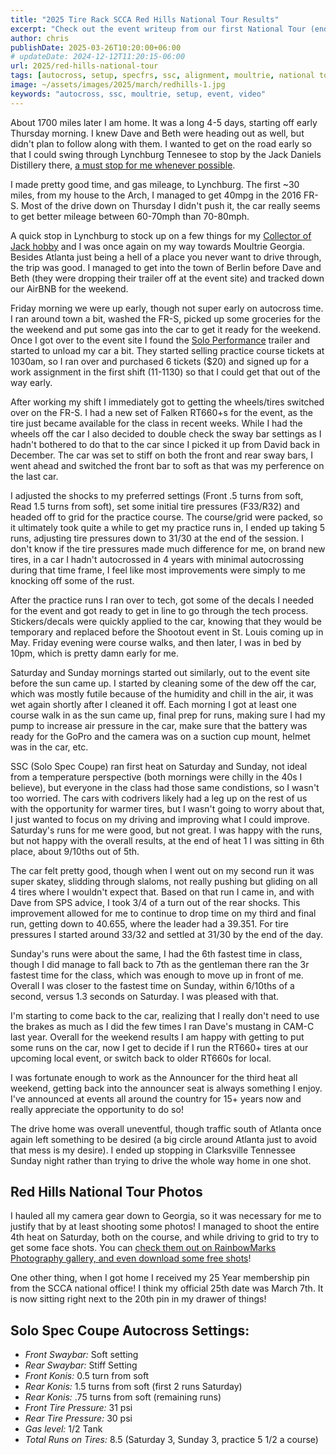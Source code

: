 ---
title: "2025 Tire Rack SCCA Red Hills National Tour Results"
excerpt: "Check out the event writeup from our first National Tour (end event) of the year!"
author: chris
publishDate: 2025-03-26T10:20:00+06:00
# updateDate: 2024-12-12T11:20:15-06:00
url: 2025/red-hills-national-tour
tags: [autocross, setup, specfrs, ssc, alignment, moultrie, national tour, video, photos]
image: ~/assets/images/2025/march/redhills-1.jpg
keywords: "autocross, ssc, moultrie, setup, event, video"
---

About 1700 miles later I am home. It was a long 4-5 days, starting off early Thursday morning. I knew Dave and Beth were heading out as well, but didn't plan to follow along with them. I wanted to get on the road early so that I could swing through Lynchburg Tennesee to stop by the Jack Daniels Distillery there, [a must stop for me whenever possible](https://www.collectorofjack.com).

I made pretty good time, and gas mileage, to Lynchburg. The first ~30 miles, from my house to the Arch, I managed to get 40mpg in the 2016 FR-S. Most of the drive down on Thursday I didn't push it, the car really seems to get better mileage between 60-70mph than 70-80mph. 

A quick stop in Lynchburg to stock up on a few things for my [Collector of Jack hobby](https://www.collectorofjack.com) and I was once again on my way towards Moultrie Georgia. Besides Atlanta just being a hell of a place you never want to drive through, the trip was good. I managed to get into the town of Berlin before Dave and Beth (they were dropping their trailer off at the event site) and tracked down our AirBNB for the weekend. 

Friday morning we were up early, though not super early on autocross time. I ran around town a bit, washed the FR-S, picked up some groceries for the the weekend and put some gas into the car to get it ready for the weekend. Once I got over to the event site I found the [Solo Performance](https://www.soloperformance.com) trailer and started to unload my car a bit. They started selling practice course tickets at 1030am, so I ran over and purchased 6 tickets ($20) and signed up for a work assignment in the first shift (11-1130) so that I could get that out of the way early.

After working my shift I immediately got to getting the wheels/tires switched over on the FR-S. I had a new set of Falken RT660+s for the event, as the tire just became available for the class in recent weeks. While I had the wheels off the car I also decided to double check the sway bar settings as I hadn't bothered to do that to the car since I picked it up from David back in December. The car was set to stiff on both the front and rear sway bars, I went ahead and switched the front bar to soft as that was my perference on the last car.

I adjusted the shocks to my preferred settings (Front .5 turns from soft, Read 1.5 turns from soft), set some initial tire pressures (F33/R32) and headed off to grid for the practice course. The course/grid were packed, so it ultimately took quite a while to get my practice runs in, I ended up taking 5 runs, adjusting tire pressures down to 31/30 at the end of the session. I don't know if the tire pressures made much difference for me, on brand new tires, in a car I hadn't autocrossed in 4 years with minimal autocrossing during that time frame, I feel like most improvements were simply to me knocking off some of the rust.

After the practice runs I ran over to tech, got some of the decals I needed for the event and got ready to get in line to go through the tech process. Stickers/decals were quickly applied to the car, knowing that they would be temporary and replaced before the Shootout event in St. Louis coming up in May. Friday evening were course walks, and then later, I was in bed by 10pm, which is pretty damn early for me. 

Saturday and Sunday mornings started out similarly, out to the event site before the sun came up. I started by cleaning some of the dew off the car, which was mostly futile because of the humidity and chill in the air, it was wet again shortly after I cleaned it off. Each morning I got at least one course walk in as the sun came up, final prep for runs, making sure I had my pump to increase air pressure in the car, make sure that the battery was ready for the GoPro and the camera was on a suction cup mount, helmet was in the car, etc.

SSC (Solo Spec Coupe) ran first heat on Saturday and Sunday, not ideal from a temperature perspective (both mornings were chilly in the 40s I believe), but everyone in the class had those same condistions, so I wasn't too worried. The cars with codrivers likely had a leg up on the rest of us with the opportunity for warmer tires, but I wasn't going to worry about that, I just wanted to focus on my driving and improving what I could improve. Saturday's runs for me were good, but not great. I was happy with the runs, but not happy with the overall results, at the end of heat 1 I was sitting in 6th place, about 9/10ths out of 5th. 

<YouTubeEmbed videoId="Omw-CK9eyIs" title="Red Hills National Tour Saturday Run 3" publishDate="2025-03-26T10:20:00+06:00" description="Red Hills National Tour Saturday Run 3" />

The car felt pretty good, though when I went out on my second run it was super skatey, slidding through slaloms, not really pushing but gliding on all 4 tires where I wouldn't expect that. Based on that run I came in, and with Dave from SPS advice, I took 3/4 of a turn out of the rear shocks. This improvement allowed for me to continue to drop time on my third and final run, getting down to 40.655, where the leader had a 39.351. For tire pressures I started around 33/32 and settled at 31/30 by the end of the day. 

<YouTubeEmbed videoId="33HwKRd9bGU" title="Red Hills National Tour Sunday RUn 2" publishDate="2025-03-26T10:20:00+06:00" description="Red Hills National Tour Sunday RUn 2" />

Sunday's runs were about the same, I had the 6th fastest time in class, though I did manage to fall back to 7th as the gentleman there ran the 3r fastest time for the class, which was enough to move up in front of me. Overall I was closer to the fastest time on Sunday, within 6/10ths of a second, versus 1.3 seconds on Saturday. I was pleased with that. 

I'm starting to come back to the car, realizing that I really don't need to use the brakes as much as I did the few times I ran Dave's mustang in CAM-C last year. Overall for the weekend results I am happy with getting to put some runs on the car, now I get to decide if I run the RT660+ tires at our upcoming local event, or switch back to older RT660s for local.

I was fortunate enough to work as the Announcer for the third heat all weekend, getting back into the announcer seat is always something I enjoy. I've announced at events all around the country for 15+ years now and really appreciate the opportunity to do so! 

The drive home was overall uneventful, though traffic south of Atlanta once again left something to be desired (a big circle around Atlanta just to avoid that mess is my desire). I ended up stopping in Clarksville Tennessee Sunday night rather than trying to drive the whole way home in one shot. 

## Red Hills National Tour Photos
I hauled all my camera gear down to Georgia, so it was necessary for me to justify that by at least shooting some photos! I managed to shoot the entire 4th heat on Saturday, both on the course, and while driving to grid to try to get some face shots. You can [check them out on RainbowMarks Photography gallery, and even download some free shots](https://photos.rainbowmarks.com/2025/Motorsports/Red-Hills-National-Tour)! 

One other thing, when I got home I received my 25 Year membership pin from the SCCA national office! I think my official 25th date was March 7th. It is now sitting right next to the 20th pin in my drawer of things! 

## Solo Spec Coupe Autocross Settings:

- *Front Swaybar:* Soft setting  
- *Rear Swaybar:* Stiff Setting  
- *Front Konis:* 0.5 turn from soft  
- *Rear Konis:* 1.5 turns from soft  (first 2 runs Saturday)  
- *Rear Konis:* .75 turns from soft  (remaining runs)  
- *Front Tire Pressure:* 31 psi  
- *Rear Tire Pressure:* 30 psi  
- *Gas level:* 1/2 Tank  
- *Total Runs on Tires:* 8.5 (Saturday 3, Sunday 3, practice 5 1/2 a course)
